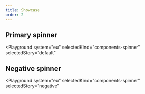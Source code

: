```yaml
---
title: Showcase
order: 2
---
```



## Primary spinner

<Playground
  system="eu"
  selectedKind="components-spinner"
  selectedStory="default"
>
  <Html markup={spinnerDefault} />
</Playground>

## Negative spinner

<Playground
  system="eu"
  selectedKind="components-spinner"
  selectedStory="negative"
>
  <Html markup={spinnerNegative} />
</Playground>
